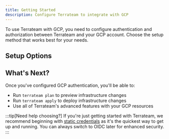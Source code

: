 ```yaml
---
title: Getting Started
description: Configure Terrateam to integrate with GCP
---
```



To use Terrateam with GCP, you need to configure authentication and authorization between Terrateam and your GCP account. Choose the setup method that works best for your needs.

## Setup Options

<CardGrid>
  <LinkCard
    title="Static Credentials"
    description="Easiest to get started - Set up GCP service account keys and store them in GitHub. Perfect for quick testing, simple setups, and getting started with Terrateam."
    href="./static-credentials"
  />
  <LinkCard
    title="OIDC Setup"
    description="Recommended for production - Secure, keyless authentication using GitHub's OIDC provider. Includes both automated and manual setup options."
    href="./oidc-setup"
  />
</CardGrid>

## What's Next?

Once you've configured GCP authentication, you'll be able to:

- Run `terrateam plan` to preview infrastructure changes
- Run `terrateam apply` to deploy infrastructure changes
- Use all of Terrateam's advanced features with your GCP resources

:::tip[Need help choosing?]
If you're just getting started with Terrateam, we recommend beginning with [static credentials](./static-credentials) as it's the quickest way to get up and running. You can always switch to OIDC later for enhanced security.
:::
